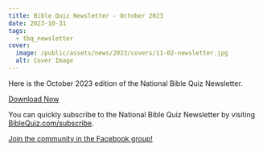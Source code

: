 ```yaml
---
title: Bible Quiz Newsletter - October 2023
date: 2023-10-31
tags:
  - tbq_newsletter
cover:
  image: /public/assets/news/2023/covers/11-02-newsletter.jpg
  alt: Cover Image
---
```


Here is the October 2023 edition of the National Bible Quiz Newsletter.

<a href="https://biblequiz.com/assets/news/2023/10-newsletter.pdf" class="btn btn-primary">Download Now</a>

You can quickly subscribe to the National Bible Quiz Newsletter by visiting [BibleQuiz.com/subscribe](https://biblequiz.com/subscribe/).

[Join the community in the Facebook group!](https://www.facebook.com/groups/agbiblequiz)
